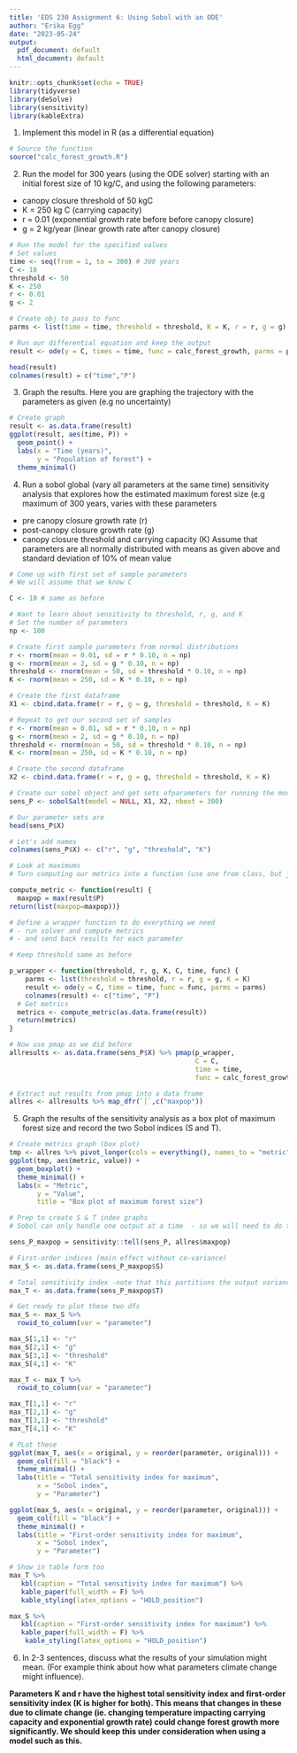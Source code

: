 ```yaml
---
title: 'EDS 230 Assignment 6: Using Sobol with an ODE'
author: "Erika Egg"
date: "2023-05-24"
output:
  pdf_document: default
  html_document: default
---
```


```r
knitr::opts_chunk$set(echo = TRUE)
library(tidyverse)
library(deSolve)
library(sensitivity)
library(kableExtra)
```

1. Implement this model in R (as a differential equation)

```r
# Source the function
source("calc_forest_growth.R")
```

2. Run the model for 300 years (using the ODE solver) starting with an initial forest size of 10 kg/C, and using the following parameters:
- canopy closure threshold of 50 kgC
- K = 250 kg C (carrying capacity)
- r = 0.01 (exponential growth rate before before canopy closure)
- g = 2 kg/year (linear growth rate after canopy closure)

```r
# Run the model for the specified values
# Set values
time <- seq(from = 1, to = 300) # 300 years
C <- 10
threshold <- 50
K <- 250
r <- 0.01 
g <- 2 

# Create obj to pass to func
parms <- list(time = time, threshold = threshold, K = K, r = r, g = g)

# Run our differential equation and keep the output
result <- ode(y = C, times = time, func = calc_forest_growth, parms = parms)

head(result)
colnames(result) = c("time","P")
```

3. Graph the results. Here you are graphing the trajectory with the parameters as given (e.g no uncertainty)

```r
# Create graph
result <- as.data.frame(result)
ggplot(result, aes(time, P)) + 
  geom_point() +
  labs(x = "Time (years)",
       y = "Population of forest") +
  theme_minimal()
```

4. Run a sobol global (vary all parameters at the same time) sensitivity analysis that explores how the estimated maximum forest size (e.g maximum of 300 years, varies with these parameters
- pre canopy closure growth rate (r)
- post-canopy closure growth rate (g)
- canopy closure threshold and carrying capacity (K)
Assume that parameters are all normally distributed with means as given above and standard deviation of 10% of mean value

```r
# Come up with first set of sample parameters
# We will assume that we know C

C <- 10 # same as before

# Want to learn about sensitivity to threshold, r, g, and K
# Set the number of parameters
np <- 100

# Create first sample parameters from normal distributions 
r <- rnorm(mean = 0.01, sd = r * 0.10, n = np)
g <- rnorm(mean = 2, sd = g * 0.10, n = np)
threshold <- rnorm(mean = 50, sd = threshold * 0.10, n = np)
K <- rnorm(mean = 250, sd = K * 0.10, n = np)

# Create the first dataframe 
X1 <- cbind.data.frame(r = r, g = g, threshold = threshold, K = K)

# Repeat to get our second set of samples
r <- rnorm(mean = 0.01, sd = r * 0.10, n = np)
g <- rnorm(mean = 2, sd = g * 0.10, n = np)
threshold <- rnorm(mean = 50, sd = threshold * 0.10, n = np)
K <- rnorm(mean = 250, sd = K * 0.10, n = np)

# Create the second dataframe 
X2 <- cbind.data.frame(r = r, g = g, threshold = threshold, K = K)

# Create our sobel object and get sets ofparameters for running the model
sens_P <- sobolSalt(model = NULL, X1, X2, nboot = 300)

# Our parameter sets are
head(sens_P$X)

# Let's add names 
colnames(sens_P$X) <- c("r", "g", "threshold", "K")
```

```r
# Look at maximums
# Turn computing our metrics into a function (use one from class, but just max)

compute_metric <- function(result) {
  maxpop = max(result$P)
return(list(maxpop=maxpop))}

# Define a wrapper function to do everything we need 
# - run solver and compute metrics 
# - and send back results for each parameter

# Keep threshold same as before

p_wrapper <- function(threshold, r, g, K, C, time, func) {
    parms <- list(threshold = threshold, r = r, g = g, K = K)
    result <- ode(y = C, time = time, func = func, parms = parms) 
    colnames(result) <- c("time", "P")
  # Get metrics
  metrics <- compute_metric(as.data.frame(result))
  return(metrics)
}

# Now use pmap as we did before
allresults <- as.data.frame(sens_P$X) %>% pmap(p_wrapper, 
                                               C = C, 
                                               time = time, 
                                               func = calc_forest_growth)

# Extract out results from pmap into a data frame
allres <- allresults %>% map_dfr(`[`,c("maxpop"))
```

5. Graph the results of the sensitivity analysis as a box plot of maximum forest size and record the two Sobol indices (S and T).

```r
# Create metrics graph (box plot)
tmp <- allres %>% pivot_longer(cols = everything(), names_to = "metric", values_to = "value")
ggplot(tmp, aes(metric, value)) + 
  geom_boxplot() +
  theme_minimal() +
  labs(x = "Metric",
       y = "Value",
       title = "Box plot of maximum forest size")

# Prep to create S & T index graphs
# Sobol can only handle one output at a time  - so we will need to do them separately

sens_P_maxpop = sensitivity::tell(sens_P, allres$maxpop)

# First-order indices (main effect without co-variance)
max_S <- as.data.frame(sens_P_maxpop$S)

# Total sensitivity index -note that this partitions the output variance 
max_T <- as.data.frame(sens_P_maxpop$T)

# Get ready to plot these two dfs
max_S <- max_S %>% 
  rowid_to_column(var = "parameter")

max_S[1,1] <- "r"
max_S[2,1] <- "g"
max_S[3,1] <- "threshold"
max_S[4,1] <- "K"

max_T <- max_T %>% 
  rowid_to_column(var = "parameter")

max_T[1,1] <- "r"
max_T[2,1] <- "g"
max_T[3,1] <- "threshold"
max_T[4,1] <- "K"

# PLot these
ggplot(max_T, aes(x = original, y = reorder(parameter, original))) +
  geom_col(fill = "black") +
  theme_minimal() +
  labs(title = "Total sensitivity index for maximum",
       x = "Sobol index",
       y = "Parameter")

ggplot(max_S, aes(x = original, y = reorder(parameter, original))) +
  geom_col(fill = "black") +
  theme_minimal() +
  labs(title = "First-order sensitivity index for maximum",
       x = "Sobol index",
       y = "Parameter")

# Show in table form too
max_T %>%
   kbl(caption = "Total sensitivity index for maximum") %>%
   kable_paper(full_width = F) %>%
   kable_styling(latex_options = "HOLD_position")

max_S %>%
   kbl(caption = "First-order sensitivity index for maximum") %>%
   kable_paper(full_width = F) %>%
    kable_styling(latex_options = "HOLD_position")
```


6. In 2-3 sentences, discuss what the results of your simulation might mean. (For example think about how what parameters climate change might influence).

**Parameters K and r have the highest total sensitivity index and first-order sensitivity index (K is higher for both). This means that changes in these due to climate change (ie. changing temperature impacting carrying capacity and exponential growth rate) could change forest growth more significantly. We should keep this under consideration when using a model such as this.**